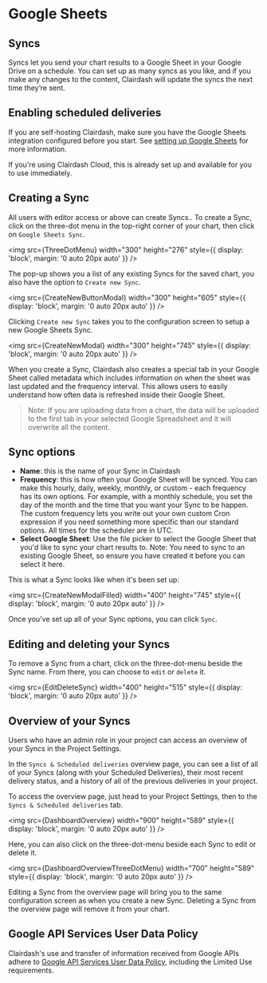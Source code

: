 
# Google Sheets

## Syncs

Syncs let you send your chart results to a Google Sheet in your Google Drive on a schedule. You can set up as many syncs as you like, and if you make any changes to the content, Clairdash will update the syncs the next time they’re sent.

## Enabling scheduled deliveries

If you are self-hosting Clairdash, make sure you have the Google Sheets integration configured before you start. See [setting up Google Sheets](self-host/customize-deployment/google-sheets-integration.mdx) for more information.

If you're using Clairdash Cloud, this is already set up and available for you to use immediately.

## Creating a Sync

All users with editor access or above can create Syncs.. To create a Sync, click on the three-dot menu in the top-right corner of your chart, then click on `Google Sheets Sync`.

<img
  src={ThreeDotMenu}
  width="300"
  height="276"
  style={{ display: 'block', margin: '0 auto 20px auto' }}
/>

The pop-up shows you a list of any existing Syncs for the saved chart, you also have the option to `Create new Sync`.

<img
  src={CreateNewButtonModal}
  width="300"
  height="605"
  style={{ display: 'block', margin: '0 auto 20px auto' }}
/>

Clicking `Create new Sync` takes you to the configuration screen to setup a new Google Sheets Sync.

<img
  src={CreateNewModal}
  width="300"
  height="745"
  style={{ display: 'block', margin: '0 auto 20px auto' }}
/>

When you create a Sync, Clairdash also creates a special tab in your Google Sheet called metadata which includes information on when the sheet was last updated and the frequency interval. This allows users to easily understand how often data is refreshed inside their Google Sheet.

> Note: If you are uploading data from a chart, the data will be uploaded to the first tab in your selected Google Spreadsheet and it will overwrite all the content.

## Sync options

- **Name**: this is the name of your Sync in Clairdash
- **Frequency**: this is how often your Google Sheet will be synced. You can make this hourly, daily, weekly, monthly, or custom - each frequency has its own options. For example, with a monthly schedule, you set the day of the month and the time that you want your Sync to be happen. The custom frequency lets you write out your own custom Cron expression if you need something more specific than our standard options. All times for the scheduler are in UTC.
- **Select Google Sheet**: Use the file picker to select the Google Sheet that you'd like to sync your chart results to. Note: You need to sync to an existing Google Sheet, so ensure you have created it before you can select it here.

This is what a Sync looks like when it's been set up:

<img
  src={CreateNewModalFilled}
  width="400"
  height="745"
  style={{ display: 'block', margin: '0 auto 20px auto' }}
/>

Once you've set up all of your Sync options, you can click `Sync`.

## Editing and deleting your Syncs

To remove a Sync from a chart, click on the three-dot-menu beside the Sync name. From there, you can choose to `edit` or `delete` it.

<img
  src={EditDeleteSync}
  width="400"
  height="515"
  style={{ display: 'block', margin: '0 auto 20px auto' }}
/>

## Overview of your Syncs

Users who have an admin role in your project can access an overview of your Syncs in the Project Settings.

In the `Syncs & Scheduled deliveries` overview page, you can see a list of all of your Syncs (along with your Scheduled Deliveries), their most recent delivery status, and a history of all of the previous deliveries in your project.

To access the overview page, just head to your Project Settings, then to the `Syncs & Scheduled deliveries` tab.

<img
  src={DashboardOverview}
  width="900"
  height="589"
  style={{ display: 'block', margin: '0 auto 20px auto' }}
/>

Here, you can also click on the three-dot-menu beside each Sync to edit or delete it.

<img
  src={DashboardOverviewThreeDotMenu}
  width="700"
  height="589"
  style={{ display: 'block', margin: '0 auto 20px auto' }}
/>

Editing a Sync from the overview page will bring you to the same configuration screen as when you create a new Sync. Deleting a Sync from the overview page will remove it from your chart.

## Google API Services User Data Policy

Clairdash's use and transfer of information received from Google APIs adhere to [Google API Services User Data Policy](https://developers.google.com/terms/api-services-user-data-policy), including the Limited Use requirements.
